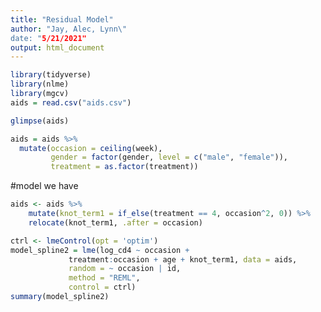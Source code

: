 ```yaml
---
title: "Residual Model"
author: "Jay, Alec, Lynn\"
date: "5/21/2021"
output: html_document
---
```

```r
library(tidyverse)
library(nlme)
library(mgcv)
aids = read.csv("aids.csv")

glimpse(aids)

aids = aids %>% 
  mutate(occasion = ceiling(week),
         gender = factor(gender, level = c("male", "female")),
         treatment = as.factor(treatment))
```

#model we have

```r



aids <- aids %>% 
    mutate(knot_term1 = if_else(treatment == 4, occasion^2, 0)) %>% 
    relocate(knot_term1, .after = occasion)

ctrl <- lmeControl(opt = 'optim')
model_spline2 = lme(log_cd4 ~ occasion + 
             treatment:occasion + age + knot_term1, data = aids,
             random = ~ occasion | id,
             method = "REML",
             control = ctrl)
summary(model_spline2)
```

```r

```

